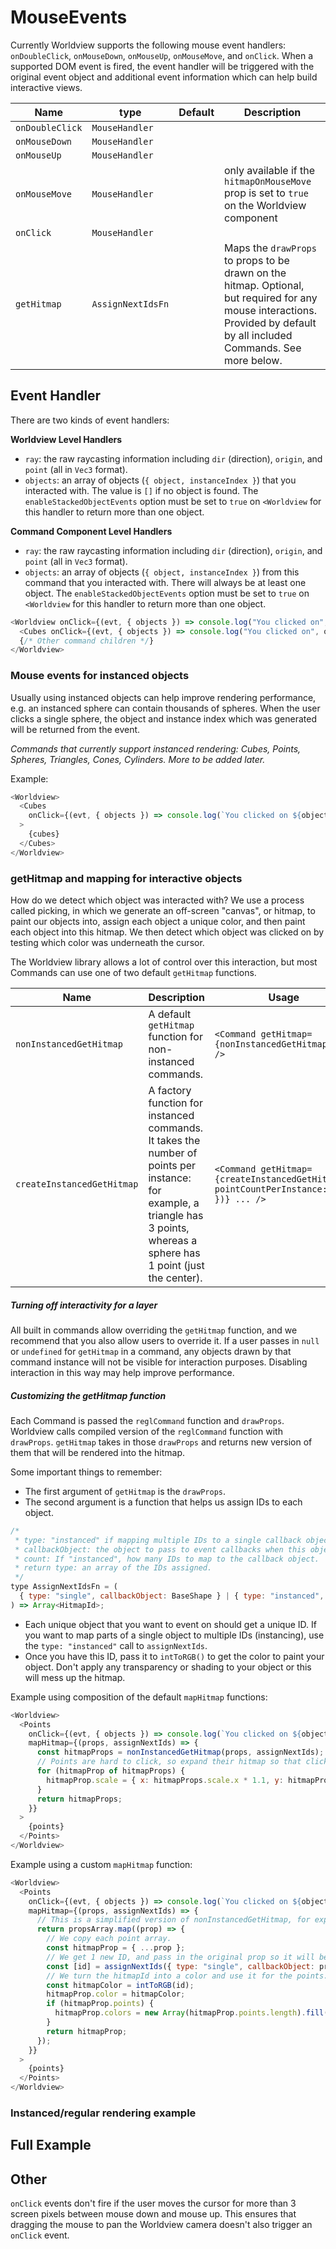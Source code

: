 
# MouseEvents

Currently Worldview supports the following mouse event handlers: `onDoubleClick`, `onMouseDown`, `onMouseUp`, `onMouseMove`, and `onClick`. When a supported DOM event is fired, the event handler will be triggered with the original event object and additional event information which can help build interactive views.

| Name            | type           | Default | Description                                                                                  |
| --------------- | -------------- | ------- | -------------------------------------------------------------------------------------------- |
| `onDoubleClick` | `MouseHandler` |         |                                                                                              |
| `onMouseDown`   | `MouseHandler` |         |                                                                                              |
| `onMouseUp`     | `MouseHandler` |         |                                                                                              |
| `onMouseMove`   | `MouseHandler` |         | only available if the `hitmapOnMouseMove` prop is set to `true` on the Worldview component |
| `onClick`       | `MouseHandler` |         |                                                                                              |
| `getHitmap`     | `AssignNextIdsFn` |                                                                            | Maps the `drawProps` to props to be drawn on the hitmap. Optional, but required for any mouse interactions. Provided by default by all included Commands. See more below. |

## Event Handler

There are two kinds of event handlers:

**Worldview Level Handlers**

- `ray`: the raw raycasting information including `dir` (direction), `origin`, and `point` (all in `Vec3` format).
- `objects`: an array of objects (`{ object, instanceIndex }`) that you interacted with. The value is `[]` if no object is found. The `enableStackedObjectEvents` option must be set to `true` on `<Worldview` for this handler to return more than one object.

**Command Component Level Handlers**

- `ray`: the raw raycasting information including `dir` (direction), `origin`, and `point` (all in `Vec3` format).
- `objects`: an array of objects (`{ object, instanceIndex }`) from this command that you interacted with. There will always be at least one object. The `enableStackedObjectEvents` option must be set to `true` on `<Worldview` for this handler to return more than one object.


```js
<Worldview onClick={(evt, { objects }) => console.log("You clicked on", objects.length && objects[0].object.id)}>
  <Cubes onClick={(evt, { objects }) => console.log("You clicked on", objects[0].object.id)}>{cubes}</Cubes>
  {/* Other command children */}
</Worldview>
```

### Mouse events for instanced objects

Usually using instanced objects can help improve rendering performance, e.g. an instanced sphere can contain thousands of spheres. When the user clicks a single sphere, the object and instance index which was generated will be returned from the event.

_Commands that currently support instanced rendering: Cubes, Points, Spheres, Triangles, Cones, Cylinders. More to be added later._

Example:

```js
<Worldview>
  <Cubes
    onClick={(evt, { objects }) => console.log(`You clicked on ${objects[0].object.id} at index ${objects[0].instanceIndex}`)}
  >
    {cubes}
  </Cubes>
</Worldview>
```

### getHitmap and mapping for interactive objects

How do we detect which object was interacted with? We use a process called picking, in which we generate an off-screen "canvas", or hitmap, to paint our objects into, assign each object a unique color, and then paint each object into this hitmap. We then detect which object was clicked on by testing which color was underneath the cursor.

The Worldview library allows a lot of control over this interaction, but most Commands can use one of two default `getHitmap` functions.

| Name | Description | Usage |
| ---- | ----------- | ----- |
| `nonInstancedGetHitmap` | A default `getHitmap` function for non-instanced commands. | `<Command getHitmap={nonInstancedGetHitmap} ... />` |
| `createInstancedGetHitmap` | A factory function for instanced commands. It takes the number of points per instance: for example, a triangle has 3 points, whereas a sphere has 1 point (just the center). | `<Command getHitmap={createInstancedGetHitmap({ pointCountPerInstance: 1 })} ... />`

##### Turning off interactivity for a layer

All built in commands allow overriding the `getHitmap` function, and we recommend that you also allow users to override it. If a user passes in `null` or `undefined` for `getHitmap` in a command, any objects drawn by that command instance will not be visible for interaction purposes. Disabling interaction in this way may help improve performance.

##### Customizing the getHitmap function

Each Command is passed the `reglCommand` function and `drawProps`. Worldview calls compiled version of the `reglCommand` function with `drawProps`. `getHitmap` takes in those `drawProps` and returns new version of them that will be rendered into the hitmap.

Some important things to remember:
 * The first argument of `getHitmap` is the `drawProps`.
 * The second argument is a function that helps us assign IDs to each object.
```js
/*
 * type: "instanced" if mapping multiple IDs to a single callback object, "single" if 1:1.
 * callbackObject: the object to pass to event callbacks when this object is interacted with.
 * count: If "instanced", how many IDs to map to the callback object.
 * return type: an array of the IDs assigned.
 */
type AssignNextIdsFn = (
  { type: "single", callbackObject: BaseShape } | { type: "instanced", callbackObject: BaseShape, count: number }
) => Array<HitmapId>;
```
 * Each unique object that you want to event on should get a unique ID. If you want to map parts of a single object to multiple IDs (instancing), use the `type: "instanced"` call to `assignNextIds`.
 * Once you have this ID, pass it to `intToRGB()` to get the color to paint your object. Don't apply any transparency or shading to your object or this will mess up the hitmap.

Example using composition of the default `mapHitmap` functions:

```js
<Worldview>
  <Points
    onClick={(evt, { objects }) => console.log(`You clicked on ${objects[0].object.id}`)}
    mapHitmap={(props, assignNextIds) => {
      const hitmapProps = nonInstancedGetHitmap(props, assignNextIds);
      // Points are hard to click, so expand their hitmap so that clicking slightly outside of a point still selects it.
      for (hitmapProp of hitmapProps) {
        hitmapProp.scale = { x: hitmapProps.scale.x * 1.1, y: hitmapProps.scale.y * 1.1, z: hitmapProps.scale.z * 1.1 };
      }
      return hitmapProps;
    }}
  >
    {points}
  </Points>
</Worldview>
```

Example using a custom `mapHitmap` function:

```js
<Worldview>
  <Points
    onClick={(evt, { objects }) => console.log(`You clicked on ${objects[0].object.id}`)}
    mapHitmap={(props, assignNextIds) => {
      // This is a simplified version of nonInstancedGetHitmap, for explanation purposes.
      return propsArray.map((prop) => {
        // We copy each point array.
        const hitmapProp = { ...prop };
        // We get 1 new ID, and pass in the original prop so it will be the object passed to any event handlers.
        const [id] = assignNextIds({ type: "single", callbackObject: prop });
        // We turn the hitmapId into a color and use it for the points.
        const hitmapColor = intToRGB(id);
        hitmapProp.color = hitmapColor;
        if (hitmapProp.points) {
          hitmapProp.colors = new Array(hitmapProp.points.length).fill(hitmapColor);
        }
        return hitmapProp;
      });
    }}
  >
    {points}
  </Points>
</Worldview>
```

### Instanced/regular rendering example

<MouseEventsInstanced />

## Full Example

<MouseEvents />

## Other

`onClick` events don't fire if the user moves the cursor for more than 3 screen pixels between mouse down and mouse up. This ensures that dragging the mouse to pan the Worldview camera doesn't also trigger an `onClick` event.
